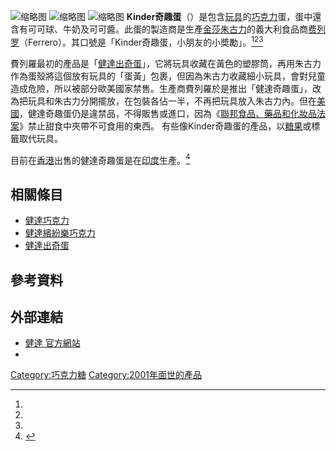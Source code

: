 {{not|Kinder出奇蛋}}
{{noteTA
|T=zh-cn:健达奇趣蛋;zh-hk:Kinder奇趣蛋;zh-tw:健達奇趣蛋;
|1=zh-cn:健达;zh-hk:Kinder;zh-tw:健達;
|2=zh-cn:巧克力;zh-hk:朱古力;zh-tw:巧克力;
|3=zh-hans:意大利; zh-hk:意大利; zh-tw:義大利;
|4=zh-hk:Kinder奇趣蛋，小朋友的小奬勵; zh-tw:健達奇趣蛋，給孩子的小奬勵; zh-cn:3个愿望，一次满足
|5=zh-hk:糖、植物油脂、脫脂奶粉、低脂可可粉、小麥麵粉、烘培麥胚芽、小麥澱粉、大麥芽精粉、乳化劑：卵磷脂（大豆）、植物油、乳清蛋白、調味劑、 膨脹劑（碳酸氫銨、碳酸氫鈉）、鹽; zh-tw:糖、棕櫚油、脫脂奶粉、小麥麵粉、低脂可可粉、可可脂、奶粉、烘培小麥胚芽、小麥澱粉、可可漿、大麥芽萃粉、卵磷脂（大豆）、葵花油、乳清蛋白、香料、膨脹劑（碳酸氫銨, 碳酸氫鈉）、 鹽; zh-cn:白砂糖、植物油、脱脂乳粉、烤麦芽、低脂可可粉、小麦面粉、食品添加剂（磷脂，食用香料，碳酸氢钠，碳酸氢铵）、小麦淀粉、浓缩大麦芽粉、乳清蛋白、食盐
|6=zh-cn:健达出奇蛋;zh-hk:Kinder出奇蛋;zh-tw:健達出奇蛋;
}}
{{Infobox Beverage
| name = Kinder奇趣蛋
| image =
| caption = 香港版Kinder奇趣蛋正面，左為男孩版；右為女孩版
| logo = 
| type = [[巧克力|巧克力]]
| manufacturer = [[費列羅|費列羅]]
| origin = {{ITA}}
| introduced = 
| colour = 
|ingredients =  糖、植物油脂、脫脂奶粉、低脂可可粉、小麥麵粉、烘培麥胚芽、小麥澱粉、大麥芽精粉、乳化劑：卵磷脂（大豆）、植物油、乳清蛋白、調味劑、 膨脹劑（碳酸氫銨、碳酸氫鈉）、鹽<REF name="a1"/><REF name="a3"/><REF name="a4"/>
| variants = 
| related = [[健達巧克力|健達巧克力]]、[[健達繽紛樂巧克力|健達繽紛樂巧克力]]、[[健達出奇蛋|健達出奇蛋]]
| webpage = http://www.kinder.com.hk/zh/kinder-joy
| slogan = Kinder奇趣蛋，小朋友的小奬勵
|}}
[[File:KJL1.jpg|缩略图]]
[[File:Open_Kinder_Joy1.jpg|缩略图]]
[[File:Tearing_Kinder_Joy1.jpg|缩略图]]
'''Kinder奇趣蛋'''（{{lang-en|<nowiki>Kinder</nowiki> Joy}}）是包含[[玩具|玩具]]的[[巧克力|巧克力]]蛋，蛋中還含有可可球、牛奶及可可醬。此蛋的製造商是生產[[金莎朱古力|金莎朱古力]]的義大利食品商[[费列罗|费列罗]]（Ferrero）。其口號是「Kinder奇趣蛋，小朋友的小奬勵」。<REF name="a1"/><REF name="a2"/><REF name="a3"/>

費列羅最初的產品是「[[健達出奇蛋|健達出奇蛋]]」，它將玩具收藏在黃色的塑膠筒，再用朱古力作為蛋殼將這個放有玩具的「蛋黃」包裹，但因為朱古力收藏細小玩具，會對兒童造成危險，所以被部分歐美國家禁售。生產商費列羅於是推出「健達奇趣蛋」，改為把玩具和朱古力分開擺放，在包裝各佔一半，不再把玩具放入朱古力內。但在[[美國|美國]]，健達奇趣蛋仍是違禁品，不得販售或進口，因為《[[聯邦食品、藥品和化妝品法案|聯邦食品、藥品和化妝品法案]]》禁止甜食中夾帶不可食用的東西。
有些像Kinder奇趣蛋的產品，以[[糖果|糖果]]或標籤取代玩具。

目前在[[香港|香港]]出售的健達奇趣蛋是在[[印度|印度]]生產。<ref>{{cite web|title=File:Hong Kong Kinder Joy made in India.jpg|url=https://zh.wikipedia.org/wiki/File:Hong_Kong_Kinder_Joy_made_in_India.jpg|publisher=[[維基百科|維基百科]]|date=2016-01-10|accessdate=2016-01-10|archive-date=2017-11-04|archive-url=https://web.archive.org/web/20171104041052/https://zh.wikipedia.org/wiki/File:Hong_Kong_Kinder_Joy_made_in_India.jpg|dead-url=no}}</ref>

==相關條目==
* [[健達巧克力|健達巧克力]]
* [[健達繽紛樂巧克力|健達繽紛樂巧克力]]
* [[健達出奇蛋|健達出奇蛋]]

==參考資料==
{{Reflist|refs=
<ref name="a1">{{cite web|title=健達奇趣蛋|url=http://www.kinder.com.hk/zh/kinder-joy|publisher=[[KINDER|KINDER]]|accessdate=2016-01-08|archive-date=2018-06-03|archive-url=https://web.archive.org/web/20180603185827/http://www.kinder.com.hk/zh/kinder-joy|dead-url=no}}</ref>
<ref name="a2">{{cite web|title=健達奇趣蛋 帶你探索奇趣新世界|url=https://www.youtube.com/watch?v=cjPeuXY91qA|publisher=[[YouTube|YouTube]]|date=2015-10-01|accessdate=2016-01-11|archive-date=2016-04-01|archive-url=https://web.archive.org/web/20160401071158/https://www.youtube.com/watch?v=cjPeuXY91qA|dead-url=no}}</ref>
<ref name="a3">{{cite web|title=健达奇趣蛋|url=http://www.ferrero-kinder.cn/zh/kinder-joy|publisher=[[KINDER|KINDER]]|language=zh-hans|accessdate=2016-01-11|archive-date=2017-10-26|archive-url=https://web.archive.org/web/20171026160701/http://www.ferrero-kinder.cn/zh/kinder-joy|dead-url=no}}</ref>
<ref name="a4">{{cite web|title=健达奇趣蛋|url=http://www.ferrero.com.tw/products/kinder_joy|publisher=[[費列羅|Ferrero]]|language=zh-hans|accessdate=2016-01-11|archive-date=2020-01-02|archive-url=https://web.archive.org/web/20200102153054/https://www.ferrero.com.tw/products/kinder_joy|dead-url=no}}</ref>
}}
{{Authority control}}


== 外部連結 ==
* [https://www.kinder.com/hk/zh/ 健達 官方網站] {{Wayback|url=https://www.kinder.com/hk/zh/ |date=20210504054757 }}
* {{Facebook|kinderhongkong|健達 官方}}


{{費列羅的產品}}
[[Category:巧克力糖|Category:巧克力糖]]
[[Category:2001年面世的產品|Category:2001年面世的產品]]